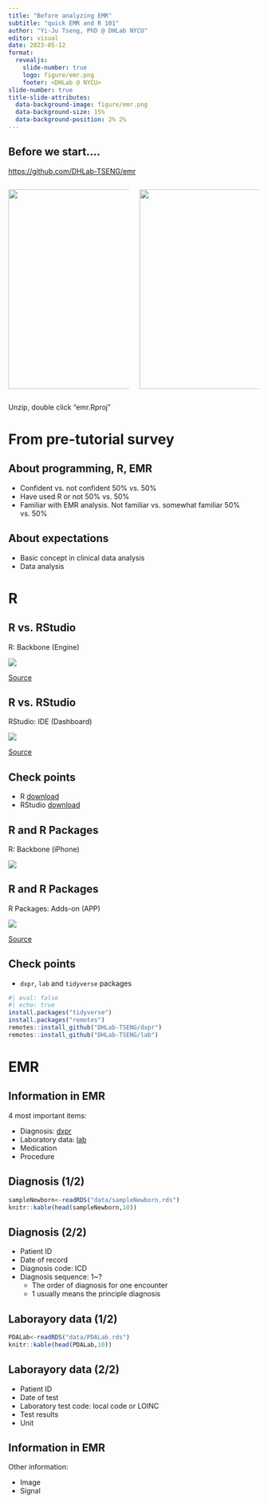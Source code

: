 ```yaml
---
title: "Before analyzing EMR"
subtitle: "quick EMR and R 101"
author: "Yi-Ju Tseng, PhD @ DHLab NYCU"
editor: visual
date: 2023-05-12
format:
  revealjs:
    slide-number: true
    logo: figure/emr.png
    footer: <DHLab @ NYCU>
slide-number: true
title-slide-attributes: 
  data-background-image: figure/emr.png
  data-background-size: 15%
  data-background-position: 2% 2%
---
```

## Before we start....

<https://github.com/DHLab-TSENG/emr>

::: columns
::: {.column width="50%"}
![](figure/qrcode_github.com.png){width="400"}
:::

::: {.column width="50%"}
![](figure/download.png){width="400"}
:::
:::

Unzip, double click "emr.Rproj"

# From pre-tutorial survey

## About programming, R, EMR

-   Confident vs. not confident 50% vs. 50%
-   Have used R or not 50% vs. 50%
-   Familiar with EMR analysis. Not familiar vs. somewhat familiar 50% vs. 50%

## About expectations

-   Basic concept in clinical data analysis
-   Data analysis

# R

## R vs. RStudio

R: Backbone (Engine)

![](https://www.teslarati.com/wp-content/uploads/2018/07/model-3-drivetrain-1.jpg)

[Source](https://www.teslarati.com/tesla-patent-more-efficient-electric-motors/)

## R vs. RStudio

RStudio: IDE (Dashboard)

![](https://i.pinimg.com/originals/b9/73/15/b97315751352729f99b02c87f454012b.jpg)

[Source](https://www.theverge.com/2015/3/19/8260295/tesla-user-interface-redesign-concept)

## Check points

-   R [download](https://cloud.r-project.org/)
-   RStudio [download](https://posit.co/download/rstudio-desktop/#download)

## R and R Packages

R: Backbone (iPhone)

![](https://store.storeimages.cdn-apple.com/4982/as-images.apple.com/is/iphone-xr-white-select-201809?wid=940&hei=1112&fmt=png-alpha&qlt=80&.v=1551226036668)

## R and R Packages

R Packages: Adds-on (APP)

![](https://3c.yipee.cc/wp-content/uploads/2019/06/a7ffbaa3df50d7cafe6801a8a8d7a3bf-620x320.jpg)

[Source](https://www.apple.com/)

## Check points

-   `dxpr`, `lab` and `tidyverse` packages

```r
#| eval: false
#| echo: true
install.packages("tidyverse")
install.packages("remotes")
remotes::install_github("DHLab-TSENG/dxpr")
remotes::install_github("DHLab-TSENG/lab")
```

# EMR

## Information in EMR

4 most important items:

-   Diagnosis: [dxpr](https://peerj.com/articles/cs-520/)
-   Laboratory data: [lab](https://ssrn.com/abstract=4246800)
-   Medication
-   Procedure

## Diagnosis (1/2)

```r
sampleNewborn<-readRDS("data/sampleNewborn.rds")
knitr::kable(head(sampleNewborn,10))
```

## Diagnosis (2/2)

-   Patient ID
-   Date of record
-   Diagnosis code: ICD
-   Diagnosis sequence: 1\~?
    -   The order of diagnosis for one encounter
    -   1 usually means the principle diagnosis

## Laborayory data (1/2)

```r
PDALab<-readRDS("data/PDALab.rds")
knitr::kable(head(PDALab,10))
```

## Laborayory data (2/2)

-   Patient ID
-   Date of test
-   Laboratory test code: local code or LOINC
-   Test results
-   Unit

## Information in EMR

Other information:

-   Image
-   Signal


